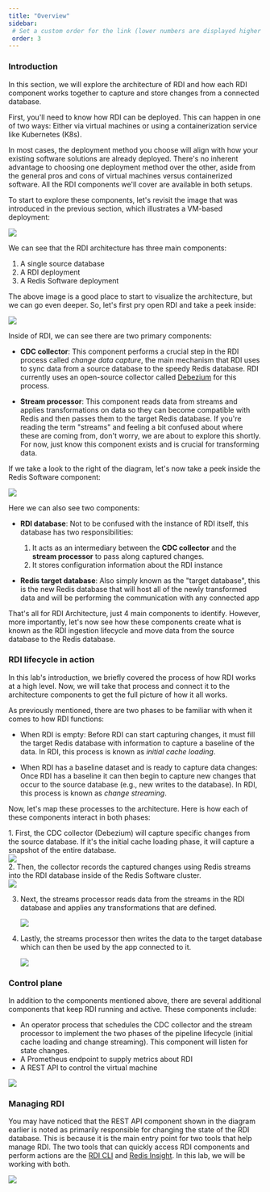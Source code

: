 ```yaml
---
title: "Overview"
sidebar:
 # Set a custom order for the link (lower numbers are displayed higher up)
 order: 3
---
```


### Introduction

In this section, we will explore the architecture of RDI and how each RDI component works together to capture and store changes from a connected database. 

First, you'll need to know how RDI can be deployed. This can happen in one of two ways: Either via virtual machines or using a containerization service like Kubernetes (K8s). 

In most cases, the deployment method you choose will align with how your existing software solutions are already deployed. There's no inherent advantage to choosing one deployment method over the other, aside from the general pros and cons of virtual machines versus containerized software. All the RDI components we'll cover are available in both setups.

To start to explore these components, let's revisit the image that was introduced in the previous section, which illustrates a VM-based deployment:

<div class="image-center"><img src="/doc/assets/rdi-overview-2.svg" /></div>

We can see that the RDI architecture has three main components: 

1. A single source database
2. A RDI deployment
3. A Redis Software deployment

The above image is a good place to start to visualize the architecture, but we can go even deeper. So, let's first pry open RDI and take a peek inside:

<div class="image-center"><img src="/doc/assets/arch-step-1.svg" /></div>

Inside of RDI, we can see there are two primary components:

- **CDC collector**: This component performs a crucial step in the RDI process called *change data capture*, the main mechanism that RDI uses to sync data from a source database to the speedy Redis database. RDI currently uses an open-source collector called <a href="https://debezium.io/" target="_blank">Debezium</a> for this process.

- **Stream processor**: This component reads data from streams and applies transformations on data so they can become compatible with Redis and then passes them to the target Redis database. If you're reading the term "streams" and feeling a bit confused about where these are coming from, don't worry, we are about to explore this shortly. For now, just know this component exists and is crucial for transforming data.

If we take a look to the right of the diagram, let's now take a peek inside the Redis Software component:

<div class="image-center"><img src="/doc/assets/arch-step-2.svg" /></div>

Here we can also see two components:

- **RDI database**: Not to be confused with the instance of RDI itself, this database has two responsibilities:
  1. It acts as an intermediary between the **CDC collector** and the **stream processor** to pass along captured changes.
  2. It stores configuration information about the RDI instance

- **Redis target database**: Also simply known as the "target database", this is the new Redis database that will host all of the newly transformed data and will be performing the communication with any connected app

That's all for RDI Architecture, just 4 main components to identify. However, more importantly, let's now see how these components create what is known as the RDI ingestion lifecycle and move data from the source database to the Redis database.

### RDI lifecycle in action

In this lab's introduction, we briefly covered the process of how RDI works at a high level. Now, we will take that process and connect it to the architecture components to get the full picture of how it all works.

As previously mentioned, there are two phases to be familiar with when it comes to how RDI functions:

- When RDI is empty: Before RDI can start capturing changes, it must fill the target Redis database with information to capture a baseline of the data. In RDI, this process is known as *initial cache loading*.

- When RDI has a baseline dataset and is ready to capture data changes: Once RDI has a baseline it can then begin to capture new changes that occur to the source database (e.g., new writes to the database). In RDI, this process is known as *change streaming*.

Now, let's map these processes to the architecture. Here is how each of these components interact in both phases:

<Steps>
1. First, the CDC collector (Debezium) will capture specific changes from the source database. If it's the initial cache loading phase, it will capture a snapshot of the entire database.

   <div class="image-center"><img src="/doc/assets/lifecycle-1.svg" /></div>
2. Then, the collector records the captured changes using Redis streams into the RDI database inside of the Redis Software cluster.
   <div class="image-center"><img src="/doc/assets/lifecycle-2.svg" /></div>

3. Next, the streams processor reads data from the streams in the RDI database and applies any transformations that are defined.
   <div class="image-center"><img src="/doc/assets/lifecycle-3.svg" /></div>

4. Lastly, the streams processor then writes the data to the target database which can then be used by the app connected to it.
   <div class="image-center"><img src="/doc/assets/lifecycle-4.svg" /></div>
</Steps>

### Control plane

In addition to the components mentioned above, there are several additional components that keep RDI running and active. These components include:

- An operator process that schedules the CDC collector and the stream processor to implement the two phases of the pipeline lifecycle (initial cache loading and change streaming). This component will listen for state changes.
- A Prometheus endpoint to supply metrics about RDI
- A REST API to control the virtual machine

<div class="image-center"><img src="/doc/assets/control-plane.svg" /></div>

### Managing RDI

You may have noticed that the REST API component shown in the diagram earlier is noted as primarily responsible for changing the state of the RDI database. This is because it is the main entry point for two tools that help manage RDI. The two tools that can quickly access RDI components and perform actions are the <a href="https://redis.io/docs/latest/integrate/redis-data-integration/reference/cli/" target="_blank">RDI CLI</a> and <a href="https://redis.io/docs/latest/develop/tools/insight/" target="_blank">Redis Insight</a>. In this lab, we will be working with both.

<div class="image-center"><img src="/doc/assets/managment-plane.svg" /></div>